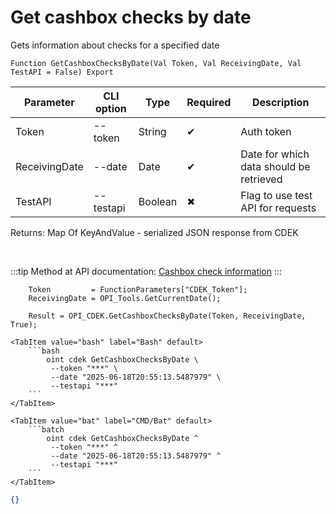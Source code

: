 ﻿---
sidebar_position: 2
description: Get cashbox checks by date and other functions to work with CDEK in the Open Integration Package, a free open-source integration library for 1C:Enterprise 8, OneScript and CLI
keywords: [1C, 1С, 1С:Enterprise, 1С:Enterprise 8.3, API, Integration, Services, Exchange, OneScript, CLI, CDEK]
---


# Get cashbox checks by date
 Gets information about checks for a specified date



`Function GetCashboxChecksByDate(Val Token, Val ReceivingDate, Val TestAPI = False) Export`

  | Parameter | CLI option | Type | Required | Description |
  |-|-|-|-|-|
  | Token | --token | String | &#x2714; | Auth token |
  | ReceivingDate | --date | Date | &#x2714; | Date for which data should be retrieved |
  | TestAPI | --testapi | Boolean | &#x2716; | Flag to use test API for requests |

  
  Returns:  Map Of KeyAndValue - serialized JSON response from CDEK

<br/>

:::tip
Method at API documentation: [Cashbox check information](https://api-docs.cdek.ru/68258028.html)
:::
<br/>



```bsl title="1C:Enterprise/OneScript code example"
    Token         = FunctionParameters["CDEK_Token"];
    ReceivingDate = OPI_Tools.GetCurrentDate();

    Result = OPI_CDEK.GetCashboxChecksByDate(Token, ReceivingDate, True);
```
 

 <Tabs>
  
    <TabItem value="bash" label="Bash" default>
        ```bash
            oint cdek GetCashboxChecksByDate \
             --token "***" \
             --date "2025-06-18T20:55:13.5487979" \
             --testapi "***"
        ```
    </TabItem>
  
    <TabItem value="bat" label="CMD/Bat" default>
        ```batch
            oint cdek GetCashboxChecksByDate ^
             --token "***" ^
             --date "2025-06-18T20:55:13.5487979" ^
             --testapi "***"
        ```
    </TabItem>
</Tabs>


```json title="Result"
{}
```
